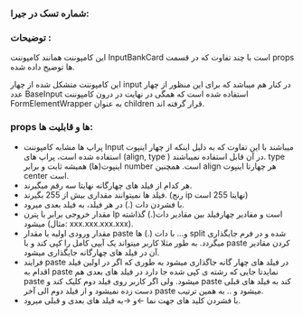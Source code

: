 <!-- InputIPAddress.stories.mdx -->


<Meta title="COMPONENTS/Molecules/InputIPAddress/Docs" />


### شماره تسک در جیرا:

### توضیحات :

این کامپوننت همانند کامپوننت InputBankCard است با چند تفاوت که در قسمت props ها توضیح داده شده.

این کامپوننت متشکل شده از چهار input در کنار هم میباشد که برای این منظور از چهار عدد BaseInput استفاده شده است که همگی در نهایت در درون کامپوننت FormElementWrapper به عنوان children قرار گرفته اند.


### props ها و قابلیت ها:

- پراپ ها مشابه کامپوننت Input میباشند با این تفاوت که به دلیل اینکه از چهار اینپوت استفاده شده است، پراپ های (align, type ) در آن قابل استفاده نمیباشند. type اینپوت(ها) همیشه ثابت و برابر number است. همچنین align هر چهارتا اینپوت center است.
- هر کدام از فیلد های چهارگانه نهایتا سه رقم میگیرند.
- فیلد ها نمیتوانند مقداری بیش از 255 بگیرند. (رنج ip نهایتا 255 است)
- با فشردن دات (.) در هر فیلد، به فیلد بعدی میرود.
- مقدار خروجی برابر با پترن Ip است و مقادیر چهارفیلد بین مقادیر دات(.) گذاشته میشود (مثال: xxx.xxx.xxx.xxx).
- مقدار ورودی اولیه یا مقدار paste   و... با دات (.) ها split شده و در فرم جایگذاری میگردد. به طور مثلا کاربر میتواند یک آیپی کامل را کپی کند و با paste کردن مقادیر آن در فیلد های چهارگانه جایگذاری میشود.
-  فرایند paste در فیلد های چهار گانه جاگذاری میشود به طوری که اگر در اولین فیلد اقدام به paste نمایدتا جایی که رشته ی کپی شده جا دارد در فیلد های بعدی هم paste میشود. ولی اگر کاربر روی فیلد دوم کلیک کند و paste کند به فیلد های قبلی دست زده نمیشود و از فیلد دوم الی آخر paste میشود و .. به همین ترتیب.
- با فشردن کلید های جهت نما ←و →به فیلد های بعدی و قبلی میرود.



